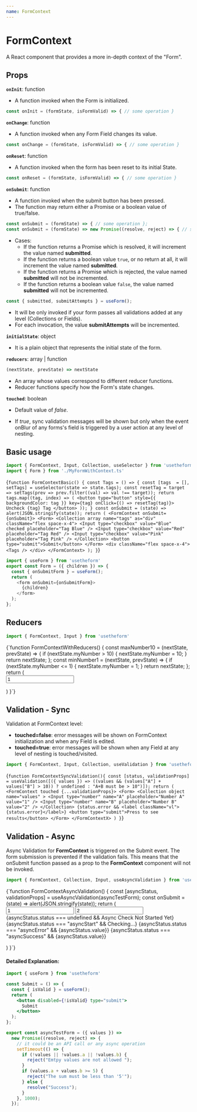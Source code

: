 ---
name: FormContext
---


# FormContext

A React component that provides a more in-depth context of the "Form".

## Props

**`onInit`**: function

- A function invoked when the Form is initialized.

```javascript
const onInit = (formState, isFormValid) => { // some operation }
```

**`onChange`**: function

- A function invoked when any Form Field changes its value.

```javascript
const onChange = (formState, isFormValid) => { // some operation }
```

**`onReset`**: function

- A function invoked when the form has been reset to its initial State.

```javascript
const onReset = (formState, isFormValid) => { // some operation }
```

**`onSubmit`**: function

- A function invoked when the submit button has been pressed.
- The function may return either a Promise or a boolean value of true/false.

```js
const onSubmit = (formState) => { // some operation };
const onSubmit = (formState) => new Promise((resolve, reject) => { // some async operation  });
```

- Cases:
    * If the function returns a Promise which is resolved, it will increment the value named **submitted**.
    * If the function returns a boolean value `true`, or no return at all, it will increment the value named **submitted**.
    * If the function returns a Promise which is rejected, the value named **submitted** will not be incremented.
    * If the function returns a boolean value `false`, the value named **submitted** will not be incremented.

```js
const { submitted, submitAttempts } = useForm();
```

- It will be only invoked if your form passes all validations added at any level (Collections or Fields).
- For each invocation, the value **submitAttempts** will be incremented.

**`initialState`**: object

- It is a plain object that represents the initial state of the form.

**`reducers`**: array | function

```javascript
(nextState, prevState) => nextState
```

- An array whose values correspond to different reducer functions.
- Reducer functions specify how the Form's state changes.

**`touched`**: boolean

- Default value of *false*.

- If *true*, sync validation messages will be shown but only when the event onBlur of any forms's field is triggered by a user action at any level of nesting.

## Basic usage

```js
import { FormContext, Input, Collection, useSelector } from 'usetheform'
import { Form } from './MyFormWithContext.ts'
```

<Playground>{`function FormContextBasic() {
    const Tags = () => {
      const [tags  = [], setTags] = useSelector(state => state.tags);
      const resetTag = target =>
        setTags(prev => prev.filter((val) => val !== target));
      return tags.map((tag, index) => (
        <button type="button" style={{ backgroundColor: tag }} key={tag} onClick={() => resetTag(tag)}>
        Uncheck {tag} Tag
        </button>
      ));
    }
    const onSubmit = (state) => alert(JSON.stringify(state));
    return (
      <FormContext onSubmit={onSubmit}>
        <Form>
          <Collection array name="tags" as="div" className="flex space-x-4">
            <Input type="checkbox" value="Blue" checked placeholder="Tag Blue" />
            <Input type="checkbox" value="Red" placeholder="Tag Red" />
            <Input type="checkbox" value="Pink" placeholder="Tag Pink" />
          </Collection>
          <button type="submit">Submit</button>
        </Form>
        <div className="flex space-x-4">
          <Tags />
        </div>
      </FormContext>
    );
}`}
</Playground>

```js title="MyFormWithContext.ts"
import { useForm } from 'usetheform'
export const Form = ({ children }) => {
  const { onSubmitForm } = useForm();
  return (
    <form onSubmit={onSubmitForm}>
      {children}
    </form>
  );
};
```

## Reducers

```js
import { FormContext, Input } from 'usetheform'
```

<Playground>
{`function FormContextWithReducers() {
    const maxNumber10 = (nextState, prevState) => {
      if (nextState.myNumber > 10) {
        nextState.myNumber = 10;
      }
      return nextState;
    };
    const minNumber1 = (nextState, prevState) => {
      if (nextState.myNumber <= 1) {
        nextState.myNumber = 1;
      }
      return nextState;
    };
    return (
      <FormContext reducers={[minNumber1, maxNumber10]}>
        <Form>
          <Input type="number" name="anyNumber" value="1"  placeholder="Number" />
        </Form>
      </FormContext>
    )
}`}
</Playground>

## Validation - Sync

Validation at FormContext level:

- **touched=false**: error messages will be shown on FormContext initialization and when any Field is edited.
- **touched=true**: error messages will be shown when any Field at any level of nesting is touched/visited.

```javascript
import { FormContext, Input, Collection, useValidation } from 'usetheform'
```

<Playground>{`function FormContextSyncValidation(){
    const [status, validationProps] = useValidation([({ values }) => ((values && (values["A"] + values["B"] > 10)) ? undefined : "A+B must be > 10")]);
    return (
      <FormContext touched {...validationProps}>
        <Form>
          <Collection object name="values" >
            <Input type="number" name="A" placeholder="Number A" value="1" />
            <Input type="number" name="B" placeholder="Number B" value="2" />
          </Collection>
          {status.error && <label className="vl">{status.error}</label>}
          <button type="submit">Press to see results</button>
        </Form>
      </FormContextX>
    )
}`}</Playground>

## Validation - Async

Async Validation for **FormContext** is triggered on the Submit event. The form submission is prevented if the validation fails.
This means that the onSubmit function passed as a prop to the **FormContext** component will not be invoked.

```javascript
import { FormContext, Collection, Input, useAsyncValidation } from 'usetheform';
```

<Playground>
{`function FormContextAsyncValidation() {
    const [asyncStatus, validationProps] = useAsyncValidation(asyncTestForm);
    const onSubmit = (state) => alert(JSON.stringify(state));
    return (
      <FormContext onSubmit={onSubmit} {...validationProps}>
        <Form>
          <Collection object name="values">
            <Input type="number" name="a" placeholder="Number A" value="1" />
            <Input type="number" name="b" placeholder="Number B" value="2" />
          </Collection>
          {asyncStatus.status === undefined && <label className="vl">Async Check Not Started Yet</label>}
          {asyncStatus.status === "asyncStart" && <label className="vl">Checking...</label>}
          {asyncStatus.status === "asyncError" && <label className="vl">{asyncStatus.value}</label>}
          {asyncStatus.status === "asyncSuccess" && <label className="vl">{asyncStatus.value}</label>}
          <Submit />
        </Form>
      </FormContext>
    )
}`}
</Playground>

#### Detailed Explanation:

```jsx title="Submit.ts"
import { useForm } from 'usetheform'

const Submit = () => {
  const { isValid } = useForm();
  return (
    <button disabled={!isValid} type="submit">
      Submit
    </button>
  );
};
```

```js title="AsyncValidations.ts"
export const asyncTestForm = ({ values }) =>
  new Promise((resolve, reject) => {
    // it could be an API call or any async operation
    setTimeout(() => {
      if (!values || !values.a || !values.b) {
        reject("Emtpy values are not allowed ");
      }
      if (values.a + values.b >= 5) {
        reject("The sum must be less than '5'");
      } else {
        resolve("Success");
      }
    }, 1000);
  });
```

